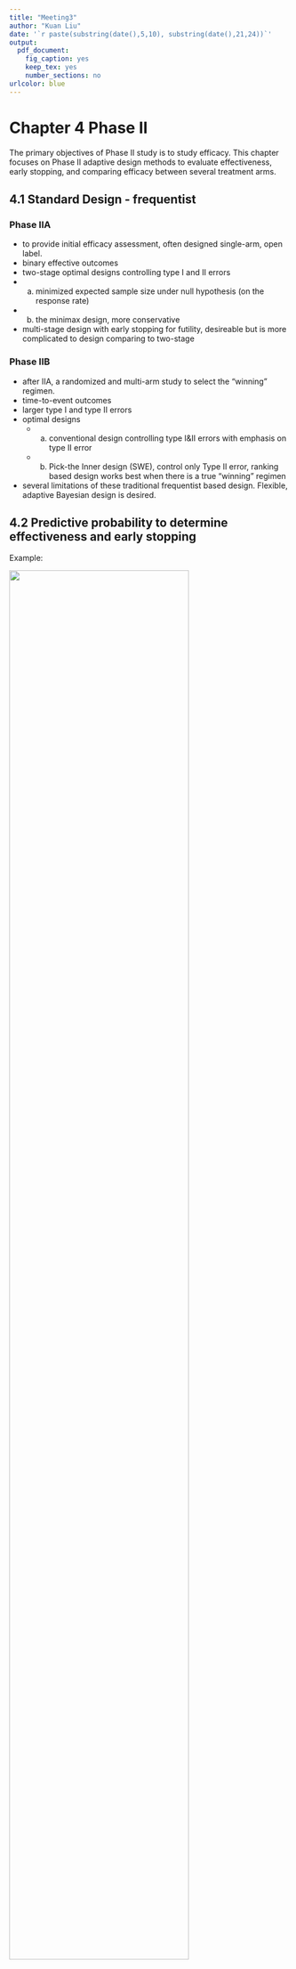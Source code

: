```yaml
---
title: "Meeting3"
author: "Kuan Liu"
date: '`r paste(substring(date(),5,10), substring(date(),21,24))`'
output: 
  pdf_document:
    fig_caption: yes
    keep_tex: yes
    number_sections: no
urlcolor: blue
---
```


# Chapter 4 Phase II

The primary objectives of Phase II study is to study efficacy. This chapter focuses on Phase II adaptive design methods to evaluate effectiveness, early stopping, and comparing efficacy between several treatment arms.
    
## 4.1 Standard Design - frequentist


### Phase IIA

-  to provide initial efficacy assessment, often designed single-arm, open label.
- binary effective outcomes
-  two-stage optimal designs controlling type I and II errors
  -  a) minimized expected sample size under null hypothesis (on the response rate) 
  -  b) the minimax design, more conservative
-  multi-stage design with early stopping for futility, desireable but is more complicated to design comparing to two-stage


### Phase IIB

- after IIA, a randomized and multi-arm study to select the "winning" regimen.
- time-to-event outcomes
- larger type I and type II errors
- optimal designs
  -  a) conventional design controlling type I&II errors with emphasis on type II error
  -  b) Pick-the Inner design (SWE), control only Type II error, ranking based design works best when there is a true "winning" regimen


- several limitations of these traditional frequentist based design. Flexible, adaptive Bayesian design is desired.

## 4.2 Predictive probability to determine effectiveness and early stopping

Example:

![](Table4.1.PNG){width=80%}

$$PP=0.1587+0.1532+0.1246+0.0811+0.0381+0.0099=0.5656$$ 

For targeted $\theta_L=0.10$ and $\theta_U=0.9$, PP is between the bounds which means the trial will not be stopped early (prior to 40 max patients) for reasons of ineffective or effective.


### derivation of the predictive process design

- Given type I and type II error constraints, interim data and priors, find $N_max$, $\theta_L, \theta_T, \theta_U$.
- Design with the smallest $N_max$ but still achieve targeted response - similar conceptually to the minimax design

- Allow investigator to monitor the trial
- a minimum number of patients is required to gather reliable response rate before computing PP.

![](Figure4.1.PNG){width=80%}


## 4.2 Sequential stopping

- Binary Stopping for futility and efficacy
- Binary Stopping for futility and efficacy and toxicity


## 4.3 Adaptive randomization and dose allocation

- "Play with the winner" over multiple rct for Phase IIB
- Arms can be categorized into early loser (suspend), early winner, final winner and futility (immediate termination)
- randomization probability is proportional to the posterior probability that an arm dominates another arm given the observed response rate of the two arms.

- can select conservative prior or more liberal stopping rule (higher chance of finding early loser/winner) each will have different impact on the trial's operating characteristics
- design can be prioritized based on number of patients to enrol, duration of the trial, small type I and II error.

- adaptive randomization on treatment arm can also be used for dose finding

- outcome adaptive randomization: making decision before all reponses are observed given existing information

R resources:
-  bayesCT package, [An R package for Simulation in Adaptive Bayesian Clinical Trials](https://cran.r-project.org/web/packages/bayesCT/vignettes/bayesCT.html)


